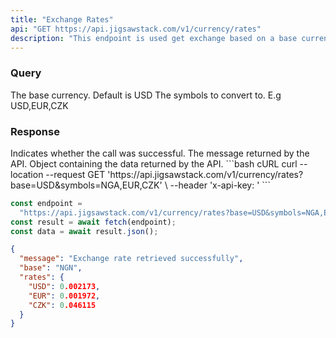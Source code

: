 ```yaml
---
title: "Exchange Rates"
api: "GET https://api.jigsawstack.com/v1/currency/rates"
description: "This endpoint is used get exchange based on a base currency "
---
```


### Query

<ParamField query="base" default="USD" type="string" required>
  The base currency. Default is USD
</ParamField>

<ParamField query="symbols" type="string" required>
  The symbols to convert to. E.g USD,EUR,CZK
</ParamField>

<Snippet file="header.mdx" />

### Response

<ResponseField name="success" type="boolean">
  Indicates whether the call was successful.
</ResponseField>

<ResponseField name="message" type="string">
  The message returned by the API.
</ResponseField>

<ResponseField name="rates" type="JSON">
  Object containing the data returned by the API.
</ResponseField>

<RequestExample>
```bash cURL
curl --location --request GET 'https://api.jigsawstack.com/v1/currency/rates?base=USD&symbols=NGA,EUR,CZK' \
--header 'x-api-key: <your-api-key>'
```

```javascript Node.js
const endpoint =
  "https://api.jigsawstack.com/v1/currency/rates?base=USD&symbols=NGA,EUR,CZK";
const result = await fetch(endpoint);
const data = await result.json();
```

</RequestExample>

<ResponseExample>

```json Response
{
  "message": "Exchange rate retrieved successfully",
  "base": "NGN",
  "rates": {
    "USD": 0.002173,
    "EUR": 0.001972,
    "CZK": 0.046115
  }
}
```

</ResponseExample>
